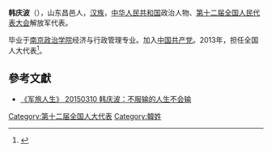 '''韩庆波'''（{{bd|1980年||}}），山东昌邑人，[[汉族|汉族]]，[[中华人民共和国|中华人民共和国]]政治人物、[[第十二届全国人民代表大会|第十二届全国人民代表大会]]解放军代表。

毕业于[[南京政治学院|南京政治学院]]经济与行政管理专业。加入[[中国共产党|中国共产党]]。2013年，担任全国人大代表<ref>{{cite news|title=全国人大代表信息-韩庆波|url= http://210.82.31.1:8084/delegate/viewDelegate.action?dbid=122964|accessdate=2013-04-05|newspaper=全国人大网|archive-url=https://web.archive.org/web/20190123102812/http://www.npc.gov.cn/delegate/viewDelegate.action?dbid=122964|archive-date=2019-01-23|dead-url=yes}}</ref>。

== 參考文獻 ==
{{Reflist}}
*[http://tv.cntv.cn/video/C10530/8776bdae885e4a46b2541b152a59b081  《军旅人生》 20150310 韩庆波：不服输的人生不会输] {{Wayback|url=http://tv.cntv.cn/video/C10530/8776bdae885e4a46b2541b152a59b081 |date=20171004085943 }}
{{中国政治人物小作品}}

[[Category:第十二届全国人大代表|Category:第十二届全国人大代表]]
[[Category:韓姓|Category:韓姓]]